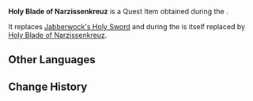 {{Item Infobox
|id           = 120434
|image        = Item Holy Blade of Narzissenkreuz.png
|type         = Quest Items
|description  = A holy sword that bears a special meaning in a certain story.<br>It belongs to no one.
|source1      = [[Ann's Story]]
}}
'''Holy Blade of Narzissenkreuz''' is a Quest Item obtained during the {{Quest|Ann's Story}}.

It replaces [[Jabberwock's Holy Sword]] and during the {{Quest|Search in the Algae Sea (Quest)}} is itself replaced by [[Holy Blade of Narzissenkreuz (Search in the Algae Sea)|Holy Blade of Narzissenkreuz]].

==Other Languages==
{{Other Languages
|en      = Holy Blade of Narzissenkreuz
|en_tl   = Holy Blade of {{w|Narcissus (plant)|Narcissus}} Cross
|en_lang = de
|zhs     = 「水仙十字圣剑」
|zhs_rm  = "Shuǐxiān Shízì Shèngjiàn"
|zht     = 「水仙十字聖劍」
|zht_rm  = "Shuǐxiān Shízì Shèngjiàn"
|zh_tl   = 
|ja      = 「水仙十字聖剣」
|ja_rm   = "Suisen Juuji Seiken"
|ja_tl   = 
|ko      = 「수선화 십자 성검」
|ko_tl   = "Narcissus Cross Holy Blade"
|es      = Sacroespada Cruz de los Narcisos
|es_tl   = Holy Blade of the Narcissus Cross
|fr      = Sainte lame du Narzissenkreuz
|fr_tl   = Holy Blade of Narzissenkreuz
|ru      = Чудесный меч Нарциссенкрейца
|ru_tl   = 
|th      = "ดาบศักดิ์สิทธิ์ Narzissenkreuz"
|th_rm   = 
|th_tl   = 
|vi      = Thánh Kiếm Narzissenkreuz
|vi_tl   = 
|de      = Heiliges Schwert des Narzissenkreuzes
|de_tl   = Holy Sword of Narzissenkreuz
|id      = Pedang Agung Narzissenkreuz
|id_tl   = The Great Blade of Narzissenkreuz
|pt      = Espada Sagrada da Cruz de Narcissus
|pt_tl   = 
|tr      = Nergis Haçının Kutsal Kılıcı
|tr_tl   = Holy Blade of {{Lex|Narzissenkreuz|tr}}
|it      = Spada sacra di Narzissenkreuz
|it_tl   = 
}}

==Change History==
{{Change History|4.0}}
